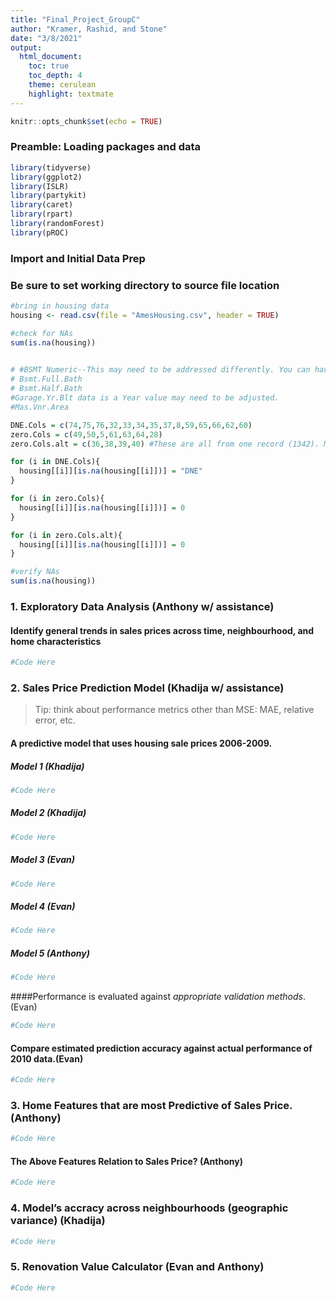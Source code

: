 ```yaml
---
title: "Final_Project_GroupC"
author: "Kramer, Rashid, and Stone"
date: "3/8/2021"
output:
  html_document:
    toc: true
    toc_depth: 4
    theme: cerulean
    highlight: textmate
---
```


```r
knitr::opts_chunk$set(echo = TRUE)
```

### Preamble: Loading packages and data

```r
library(tidyverse)
library(ggplot2)
library(ISLR)
library(partykit)
library(caret)
library(rpart)
library(randomForest)
library(pROC)
```

### Import and Initial Data Prep
### Be sure to set working directory to source file location

```r
#bring in housing data
housing <- read.csv(file = "AmesHousing.csv", header = TRUE)

#check for NAs
sum(is.na(housing))

 
# #BSMT Numeric--This may need to be addressed differently. You can have a basement without a bathroom, and zero values already exist.
# Bsmt.Full.Bath
# Bsmt.Half.Bath
#Garage.Yr.Blt data is a Year value may need to be adjusted.
#Mas.Vnr.Area

DNE.Cols = c(74,75,76,32,33,34,35,37,8,59,65,66,62,60)
zero.Cols = c(49,50,5,61,63,64,28)
zero.Cols.alt = c(36,38,39,40) #These are all from one record (1342). Maybe just omit the record?

for (i in DNE.Cols){
  housing[[i]][is.na(housing[[i]])] = "DNE"
}

for (i in zero.Cols){
  housing[[i]][is.na(housing[[i]])] = 0
}

for (i in zero.Cols.alt){
  housing[[i]][is.na(housing[[i]])] = 0
}

#verify NAs
sum(is.na(housing))

```


### 1. Exploratory Data Analysis (Anthony w/ assistance)

#### Identify general trends in sales prices across time, neighbourhood, and home characteristics

```r

#Code Here

```


### 2. Sales Price Prediction Model (Khadija w/ assistance)
> Tip: think about performance metrics other than MSE: MAE, relative error, etc.

#### A predictive model that uses housing sale prices 2006-2009. 

#####  Model 1 (Khadija)
```r

#Code Here

```

##### Model 2 (Khadija)
```r

#Code Here

```



##### Model 3 (Evan)
```r

#Code Here

```

##### Model 4 (Evan)
```r

#Code Here

```

##### Model 5 (Anthony)
```r

#Code Here

```

####Performance is evaluated against *appropriate validation methods*. (Evan)

```r

#Code Here

```

#### Compare estimated prediction accuracy against actual performance of 2010 data.(Evan)

```r

#Code Here

```


### 3. Home Features that are most Predictive of Sales Price.(Anthony)

```r

#Code Here

```

#### The Above Features Relation to Sales Price? (Anthony)

```r

#Code Here

```

### 4. Model's accracy across neighbourhoods (geographic variance) (Khadija)

```r

#Code Here

```

### 5. Renovation Value Calculator (Evan and Anthony)

```r

#Code Here

```










